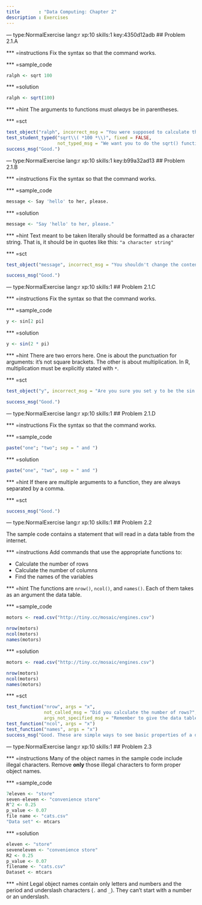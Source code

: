 ```yaml
---
title       : "Data Computing: Chapter 2"
description : Exercises
---
```


--- type:NormalExercise lang:r xp:10 skills:1  key:4350d12adb
## Problem 2.1.A

*** =instructions
Fix the syntax so that the command works.

*** =sample_code
```r
ralph <- sqrt 100
```

*** =solution
```r
ralph <- sqrt(100)
```

*** =hint
The arguments to functions must *always* be in parentheses.

*** =sct
```r
test_object("ralph", incorrect_msg = "You were supposed to calculate the square root of 100.")
test_student_typed("sqrt\\( *100 *\\)", fixed = FALSE, 
                   not_typed_msg = "We want you to do the sqrt() function to do the calculation. It's not the answer we're concerned with here but that process of getting to the answer.")
success_msg("Good.")
```

--- type:NormalExercise lang:r xp:10 skills:1  key:b99a32ad13
## Problem 2.1.B

*** =instructions
Fix the syntax so that the command works.

*** =sample_code 
```r
message <- Say 'hello' to her, please.
```

*** =solution
```r
message <- "Say 'hello' to her, please."
```

*** =hint
Text meant to be taken literally should be formatted as a character string. That is, it should be in quotes like this: `"a character string"`

*** =sct
```r
test_object("message", incorrect_msg = "You shouldn't change the contents of the string, just put it in quotes.")

success_msg("Good.")
```

--- type:NormalExercise lang:r xp:10 skills:1 
## Problem 2.1.C

*** =instructions
Fix the syntax so that the command works.

*** =sample_code 
```r
y <- sin[2 pi]
```

*** =solution
```r
y <- sin(2 * pi)
```

*** =hint
There are two errors here. One is about the punctuation for arguments: it's not square brackets. The other is about multiplication. In R, multiplication must be explicitly stated with `*`.

*** =sct
```r
test_object("y", incorrect_msg = "Are you sure you set y to be the sin of `2 * pi`?")

success_msg("Good.")
```

--- type:NormalExercise lang:r xp:10 skills:1 
## Problem 2.1.D

*** =instructions
Fix the syntax so that the command works.

*** =sample_code 
```r
paste("one"; "two"; sep = " and ")
```

*** =solution
```r
paste("one", "two", sep = " and ")
```


*** =hint
If there are multiple arguments to a function, they are always separated by a comma.

*** =sct
```r
success_msg("Good.")
```

--- type:NormalExercise lang:r xp:10 skills:1 
## Problem 2.2

The sample code contains a statement that will read in a data table from the internet.

*** =instructions
Add commands that use the appropriate functions to:

- Calculate the number of rows
- Calculate the number of columns
- Find the names of the variables

*** =hint
The functions are `nrow()`, `ncol()`, and `names()`. Each of them takes as an argument the data table.

*** =sample_code
```r
motors <- read.csv("http://tiny.cc/mosaic/engines.csv")

nrow(motors)
ncol(motors)
names(motors)
```

*** =solution
```r
motors <- read.csv("http://tiny.cc/mosaic/engines.csv")

nrow(motors)
ncol(motors)
names(motors)
```

*** =sct
```r
test_function("nrow", args = "x", 
              not_called_msg = "Did you calculate the number of rows?",
              args_not_specified_msg = "Remember to give the data table as an argument.")
test_function("ncol", args = "x")
test_function("names", args = "x")
success_msg("Good. These are simple ways to see basic properties of a data table.")
```

--- type:NormalExercise lang:r xp:10 skills:1 
## Problem 2.3

*** =instructions
Many of the object names in the sample code include illegal characters. Remove **only** those illegal characters to form proper object names.

*** =sample_code
```r
7eleven <- "store"
seven-eleven <- "convenience store"
R^2 <- 0.25
p_value <- 0.07
file name <- "cats.csv"
"Data set" <- mtcars
```

*** =solution
```r
eleven <- "store"
seveneleven <- "convenience store"
R2 <- 0.25
p_value <- 0.07
filename <- "cats.csv"
Dataset <- mtcars
```

*** =hint
Legal object names contain only letters and numbers and the period and underslash characters (`.` and `_`). They can't start with a number or an underslash.